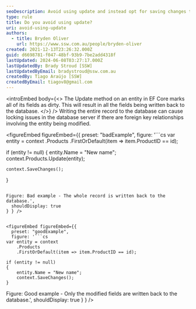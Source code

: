 ```yaml
---
seoDescription: Avoid using update and instead opt for saving changes to minimize locking issues in the database when modifying entities with foreign key relationships.
type: rule
title: Do you avoid using update?
uri: avoid-using-update
authors:
  - title: Bryden Oliver
    url: https://www.ssw.com.au/people/bryden-oliver
created: 2021-12-13T23:26:32.000Z
guid: d6698781-f047-48bf-93b9-7be2add4318f
lastUpdated: 2024-06-08T03:27:17.000Z
lastUpdatedBy: Brady Stroud [SSW]
lastUpdatedByEmail: bradystroud@ssw.com.au
createdBy: Tiago Araújo [SSW]
createdByEmail: tiagov8@gmail.com
---
```


<introEmbed
  body={<>
The Update method on an entity in EF Core marks all of its fields as dirty. This will result in all the fields being written back to the database.
  </>}
/>
Writing the entire record to the database can cause locking issues in the database server if there are foreign key relationships involving the entity being modified.

<figureEmbed figureEmbed={{
  preset: "badExample",
  figure: '```cs
var entity = context
    .Products
    .FirstOrDefault(item => item.ProductID == id);

if (entity != null)
{
    entity.Name = "New name";
    context.Products.Update(entity);

    context.SaveChanges();
}
```

Figure: Bad example - The whole record is written back to the database.',
  shouldDisplay: true
} } />


<figureEmbed figureEmbed={{
  preset: "goodExample",
  figure: '```cs
var entity = context
    .Products
    .FirstOrDefault(item => item.ProductID == id);

if (entity != null)
{
    entity.Name = "New name";
    context.SaveChanges();
}
```

Figure: Good example - Only the modified fields are written back to the database.',
  shouldDisplay: true
} } />

